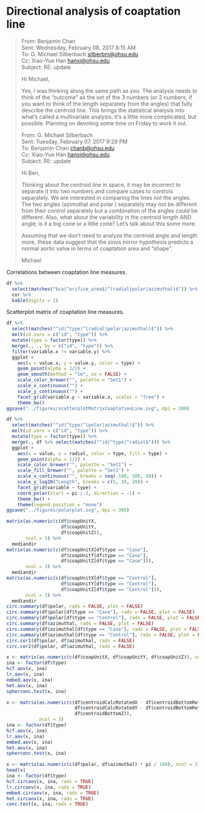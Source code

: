 # Directional analysis of coaptation line

> From: Benjamin Chan   
> Sent: Wednesday, February 08, 2017 8:15 AM  
> To: G. Michael Silberbach <silberbm@ohsu.edu>  
> Cc: Xiao-Yue Han <hanxi@ohsu.edu>  
> Subject: RE: update  
> 
> Hi Michael,
> 
> Yes, I was thinking along the same path as you. The analysis needs to think of
> the "outcome" as the set of the 3 numbers (or 2 numbers, if you want to think
> of the length separately from the angles) that fully describe the centroid
> line. This brings the statistical analysis into what's called a multivariate
> analysis. It's a little more complicated, but possible. Planning on devoting
> some time on Friday to work it out.
> 
> From: G. Michael Silberbach   
> Sent: Tuesday, February 07, 2017 9:29 PM  
> To: Benjamin Chan <chanb@ohsu.edu>  
> Cc: Xiao-Yue Han <hanxi@ohsu.edu>  
> Subject: RE: update  
> 
> Hi Ben,
> 
> Thinking about the centroid line in space, it may be  incorrect to separate it
> into two numbers and compare cases to controls separately.  We are interested
> in comparing the lines not the angles. The two angles (azimuthal and polar )
> separately may not be different from their control separately but a
> combination of the angles could be different.  Also, what about the
> variability in the centroid length AND angle; is it a big cone or a little
> cone? Let's talk about this some more.
> 
> Assuming that we don't need to analyze the centroid angle and length more,
> these data suggest that the sinus mirror hypothesis predicts a normal aortic
> valve in terms of coaptation area and "shape".
> 
> Michael

Correlations between coaptation line measures.

```r
df %>%
  select(matches("bsa|^orifice_area$|^(radial|polar|azimuthal)$")) %>%
  cor %>% 
  kable(digits = 2)
```

Scatterplot matrix of coaptation line measures.

```r
df %>%
  select(matches("^id|^type|^(radial|polar|azimuthal)$")) %>%
  melt(id.vars = c("id", "type")) %>% 
  mutate(type = factor(type)) %>% 
  merge(., ., by = c("id", "type")) %>% 
  filter(variable.x != variable.y) %>% 
  ggplot +
    aes(x = value.x, y = value.y, color = type) +
    geom_point(alpha = 1/2) +
    geom_smooth(method = "lm", se = FALSE) +
    scale_color_brewer("", palette = "Set1") +
    scale_x_continuous("") +
    scale_y_continuous("") +
    facet_grid(variable.y ~ variable.x, scales = "free") +
    theme_bw()
ggsave("../figures/scatterplotMatrixCoaptationLine.svg", dpi = 300)
```

```r
df %>%
  select(matches("^id|^type|^(polar|azimuthal)$")) %>%
  melt(id.vars = c("id", "type")) %>% 
  mutate(type = factor(type)) %>% 
  merge(., df %>% select(matches("^id|^type|^radial$"))) %>% 
  ggplot +
    aes(x = value, y = radial, color = type, fill = type) +
    geom_point(alpha = 1/2) +
    scale_color_brewer("", palette = "Set1") +
    scale_fill_brewer("", palette = "Set1") +
    scale_x_continuous("", breaks = seq(-180, 180, 30)) +
    scale_y_log10("Length", breaks = c(5, 10, 20)) +
    facet_grid(variable ~ type) +
    coord_polar(start = pi / 2, direction = -1) +
    theme_bw() +
    theme(legend.position = "none")
ggsave("../figures/polarplot.svg", dpi = 300)
```

```r
matrix(as.numeric(c(df$coapUnitX, 
                    df$coapUnitY, 
                    df$coapUnitZ)), 
       ncol = 3) %>% 
  mediandir
matrix(as.numeric(c(df$coapUnitX[df$type == "Case"], 
                    df$coapUnitY[df$type == "Case"], 
                    df$coapUnitZ[df$type == "Case"])), 
       ncol = 3) %>% 
  mediandir
matrix(as.numeric(c(df$coapUnitX[df$type == "Control"], 
                    df$coapUnitY[df$type == "Control"], 
                    df$coapUnitZ[df$type == "Control"])), 
       ncol = 3) %>% 
  mediandir
circ.summary(df$polar, rads = FALSE, plot = FALSE)
circ.summary(df$polar[df$type == "Case"], rads = FALSE, plot = FALSE)
circ.summary(df$polar[df$type == "Control"], rads = FALSE, plot = FALSE)
circ.summary(df$azimuthal, rads = FALSE, plot = FALSE)
circ.summary(df$azimuthal[df$type == "Case"], rads = FALSE, plot = FALSE)
circ.summary(df$azimuthal[df$type == "Control"], rads = FALSE, plot = FALSE)
circ.cor1(df$polar, df$azimuthal, rads = FALSE)
circ.cor2(df$polar, df$azimuthal, rads = FALSE)
```

```r
x <- matrix(as.numeric(c(df$coapUnitX, df$coapUnitY, df$coapUnitZ)), ncol = 3)
ina <- factor(df$type)
hcf.aov(x, ina)
lr.aov(x, ina)
embed.aov(x, ina)
het.aov(x, ina)
spherconc.test(x, ina)
```

```r
x <- matrix(as.numeric(c(df$centroidCalcRotatedX - df$centroidBottomRotatedX,
                         df$centroidCalcRotatedY - df$centroidBottomRotatedY,
                         df$centroidBottomZ)),
            ncol = 3)
ina <- factor(df$type)
hcf.aov(x, ina)
lr.aov(x, ina)
embed.aov(x, ina)
het.aov(x, ina)
spherconc.test(x, ina)
```

```r
x <- matrix(as.numeric(c(df$polar, df$azimuthal) * pi / 180), ncol = 2)
head(x)
ina <- factor(df$type)
hcf.circaov(x, ina, rads = TRUE)
lr.circaov(x, ina, rads = TRUE)
embed.circaov(x, ina, rads = TRUE)
het.circaov(x, ina, rads = TRUE)
conc.test(x, ina, rads = TRUE)
```
